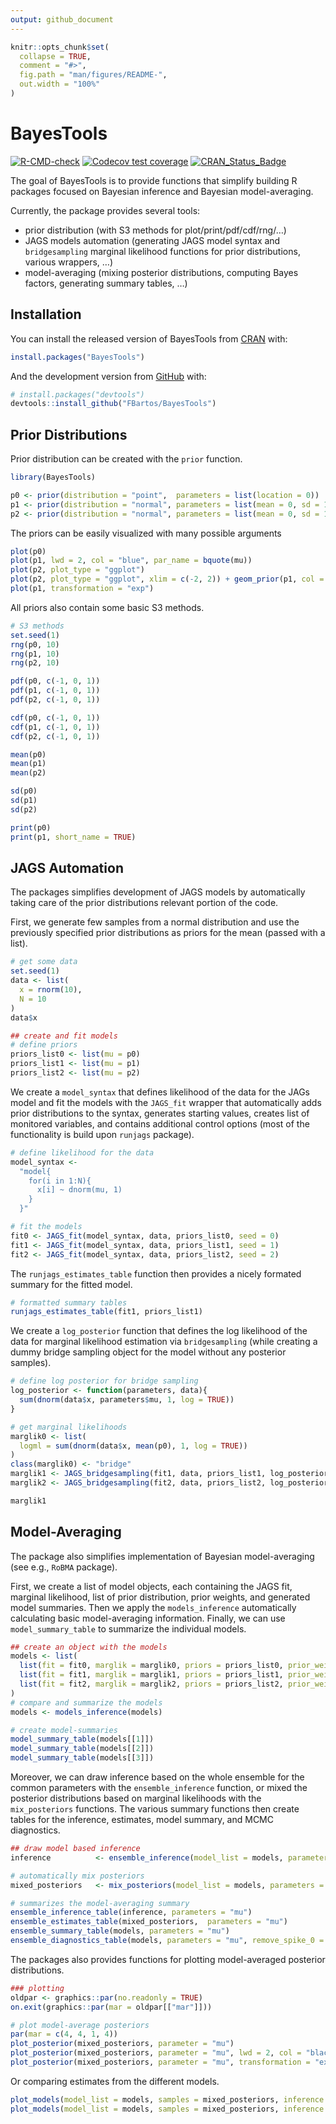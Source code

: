 ```yaml
---
output: github_document
---
```


<!-- README.md is generated from README.Rmd. Please edit that file -->

```r
knitr::opts_chunk$set(
  collapse = TRUE,
  comment = "#>",
  fig.path = "man/figures/README-",
  out.width = "100%"
)
```

# BayesTools

<!-- badges: start -->
[![R-CMD-check](https://github.com/FBartos/BayesTools/workflows/R-CMD-check/badge.svg)](https://github.com/FBartos/BayesTools/actions)
[![Codecov test coverage](https://codecov.io/gh/FBartos/BayesTools/branch/master/graph/badge.svg)](https://codecov.io/gh/FBartos/BayesTools?branch=master)
[![CRAN_Status_Badge](https://www.r-pkg.org/badges/version/BayesTools)](https://cran.r-project.org/package=BayesTools)
<!-- badges: end -->

The goal of BayesTools is to provide functions that simplify building R packages focused on Bayesian inference and Bayesian model-averaging.

Currently, the package provides several tools:

  - prior distribution (with S3 methods for plot/print/pdf/cdf/rng/...)
  - JAGS models automation (generating JAGS model syntax and `bridgesampling` marginal likelihood functions for prior distributions, various wrappers, ...) 
  - model-averaging (mixing posterior distributions, computing Bayes factors, generating summary tables, ...)

## Installation

You can install the released version of BayesTools from [CRAN](https://CRAN.R-project.org) with:

``` r
install.packages("BayesTools")
```

And the development version from [GitHub](https://github.com/) with:

``` r
# install.packages("devtools")
devtools::install_github("FBartos/BayesTools")
```

## Prior Distributions

Prior distribution can be created with the `prior` function.

```r
library(BayesTools)

p0 <- prior(distribution = "point",  parameters = list(location = 0))
p1 <- prior(distribution = "normal", parameters = list(mean = 0, sd = 1))
p2 <- prior(distribution = "normal", parameters = list(mean = 0, sd = 1), truncation = list(0, Inf))

```

The priors can be easily visualized with many possible arguments

```r
plot(p0)
plot(p1, lwd = 2, col = "blue", par_name = bquote(mu))
plot(p2, plot_type = "ggplot")
plot(p2, plot_type = "ggplot", xlim = c(-2, 2)) + geom_prior(p1, col = "red", lty = 2)
plot(p1, transformation = "exp")
```

All priors also contain some basic S3 methods.

```r

# S3 methods
set.seed(1)
rng(p0, 10)
rng(p1, 10)
rng(p2, 10)

pdf(p0, c(-1, 0, 1))
pdf(p1, c(-1, 0, 1))
pdf(p2, c(-1, 0, 1))

cdf(p0, c(-1, 0, 1))
cdf(p1, c(-1, 0, 1))
cdf(p2, c(-1, 0, 1))

mean(p0)
mean(p1)
mean(p2)

sd(p0)
sd(p1)
sd(p2)

print(p0)
print(p1, short_name = TRUE)

```

## JAGS Automation

The packages simplifies development of JAGS models by automatically taking care of the prior distributions relevant portion of the code.

First, we generate few samples from a normal distribution and use the previously specified prior distributions as priors for the mean (passed with a list).

```r
# get some data
set.seed(1)
data <- list(
  x = rnorm(10),
  N = 10
)
data$x

## create and fit models
# define priors
priors_list0 <- list(mu = p0)
priors_list1 <- list(mu = p1)
priors_list2 <- list(mu = p2)
```

We create a `model_syntax` that defines likelihood of the data for the JAGs model and fit the models with the `JAGS_fit` wrapper that automatically adds prior distributions to the syntax, generates starting values, creates list of monitored variables, and contains additional control options (most of the functionality is build upon `runjags` package).

```r
# define likelihood for the data
model_syntax <-
  "model{
    for(i in 1:N){
      x[i] ~ dnorm(mu, 1)
    }
  }"

# fit the models
fit0 <- JAGS_fit(model_syntax, data, priors_list0, seed = 0)
fit1 <- JAGS_fit(model_syntax, data, priors_list1, seed = 1)
fit2 <- JAGS_fit(model_syntax, data, priors_list2, seed = 2)
```

The `runjags_estimates_table` function then provides a nicely formated summary for the fitted model.

```r
# formatted summary tables
runjags_estimates_table(fit1, priors_list1)
```

We create a `log_posterior` function that defines the log likelihood of the data for marginal likelihood estimation via `bridgesampling` (while creating a dummy bridge sampling object for the model without any posterior samples).

```r
# define log posterior for bridge sampling
log_posterior <- function(parameters, data){
  sum(dnorm(data$x, parameters$mu, 1, log = TRUE))
}

# get marginal likelihoods
marglik0 <- list(
  logml = sum(dnorm(data$x, mean(p0), 1, log = TRUE))
)
class(marglik0) <- "bridge"
marglik1 <- JAGS_bridgesampling(fit1, data, priors_list1, log_posterior)
marglik2 <- JAGS_bridgesampling(fit2, data, priors_list2, log_posterior)

marglik1

```

## Model-Averaging

The package also simplifies implementation of Bayesian model-averaging (see e.g., `RoBMA` package).

First, we create a list of model objects, each containing the JAGS fit, marginal likelihood, list of prior distribution, prior weights, and generated model summaries. Then we apply the `models_inference` automatically calculating basic model-averaging information. Finally, we can use `model_summary_table` to summarize the individual models.

```r
## create an object with the models
models <- list(
  list(fit = fit0, marglik = marglik0, priors = priors_list0, prior_weights = 1, fit_summary = runjags_estimates_table(fit0, priors_list0)),
  list(fit = fit1, marglik = marglik1, priors = priors_list1, prior_weights = 1, fit_summary = runjags_estimates_table(fit1, priors_list1)),
  list(fit = fit2, marglik = marglik2, priors = priors_list2, prior_weights = 1, fit_summary = runjags_estimates_table(fit2, priors_list2))
)
# compare and summarize the models
models <- models_inference(models)

# create model-summaries
model_summary_table(models[[1]])
model_summary_table(models[[2]])
model_summary_table(models[[3]])
```

Moreover, we can draw inference based on the whole ensemble for the common parameters with the `ensemble_inference` function, or mixed the posterior distributions based on marginal likelihoods with the `mix_posteriors` functions. The various summary functions then create tables for the inference, estimates, model summary, and MCMC diagnostics.

```r
## draw model based inference
inference          <- ensemble_inference(model_list = models, parameters = "mu", is_null_list = list("mu" = 1))

# automatically mix posteriors
mixed_posteriors   <- mix_posteriors(model_list = models, parameters = "mu", is_null_list = list("mu" = 1), seed = 1)

# summarizes the model-averaging summary
ensemble_inference_table(inference, parameters = "mu")
ensemble_estimates_table(mixed_posteriors,  parameters = "mu")
ensemble_summary_table(models, parameters = "mu")
ensemble_diagnostics_table(models, parameters = "mu", remove_spike_0 = FALSE)
```

The packages also provides functions for plotting model-averaged posterior distributions.

```r
### plotting
oldpar <- graphics::par(no.readonly = TRUE)
on.exit(graphics::par(mar = oldpar[["mar"]]))

# plot model-average posteriors
par(mar = c(4, 4, 1, 4))
plot_posterior(mixed_posteriors, parameter = "mu")
plot_posterior(mixed_posteriors, parameter = "mu", lwd = 2, col = "black", prior = TRUE, dots_prior = list(col = "grey", lwd = 2), xlim = c(-2, 2))
plot_posterior(mixed_posteriors, parameter = "mu", transformation = "exp", lwd = 2, col = "red", prior = TRUE, dots_prior = list(col = "blue", lty = 2))
```

Or comparing estimates from the different models.

```r
plot_models(model_list = models, samples = mixed_posteriors, inference = inference, parameter = "mu", col = "blue")
plot_models(model_list = models, samples = mixed_posteriors, inference = inference, parameter = "mu", prior = TRUE, plot_type = "ggplot")
```
